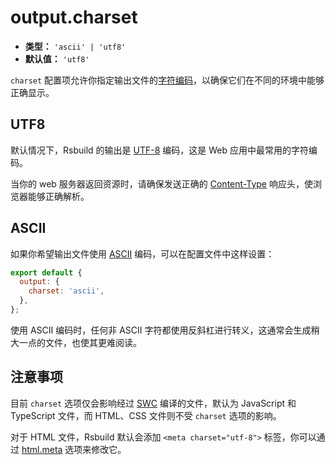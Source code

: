 # output.charset

- **类型：** `'ascii' | 'utf8'`
- **默认值：** `'utf8'`

`charset` 配置项允许你指定输出文件的[字符编码](https://developer.mozilla.org/en-US/docs/Glossary/Character_encoding)，以确保它们在不同的环境中能够正确显示。

## UTF8

默认情况下，Rsbuild 的输出是 [UTF-8](https://developer.mozilla.org/en-US/docs/Glossary/UTF-8) 编码，这是 Web 应用中最常用的字符编码。

当你的 web 服务器返回资源时，请确保发送正确的 [Content-Type](https://developer.mozilla.org/en-US/docs/Web/HTTP/Headers/Content-Type) 响应头，使浏览器能够正确解析。

## ASCII

如果你希望输出文件使用 [ASCII](https://developer.mozilla.org/en-US/docs/Glossary/ASCII) 编码，可以在配置文件中这样设置：

```js
export default {
  output: {
    charset: 'ascii',
  },
};
```

使用 ASCII 编码时，任何非 ASCII 字符都使用反斜杠进行转义，这通常会生成稍大一点的文件，也使其更难阅读。

## 注意事项

目前 `charset` 选项仅会影响经过 [SWC](/guide/basic/configure-swc) 编译的文件，默认为 JavaScript 和 TypeScript 文件，而 HTML、CSS 文件则不受 `charset` 选项的影响。

对于 HTML 文件，Rsbuild 默认会添加 `<meta charset="utf-8">` 标签，你可以通过 [html.meta](/config/html/meta) 选项来修改它。
